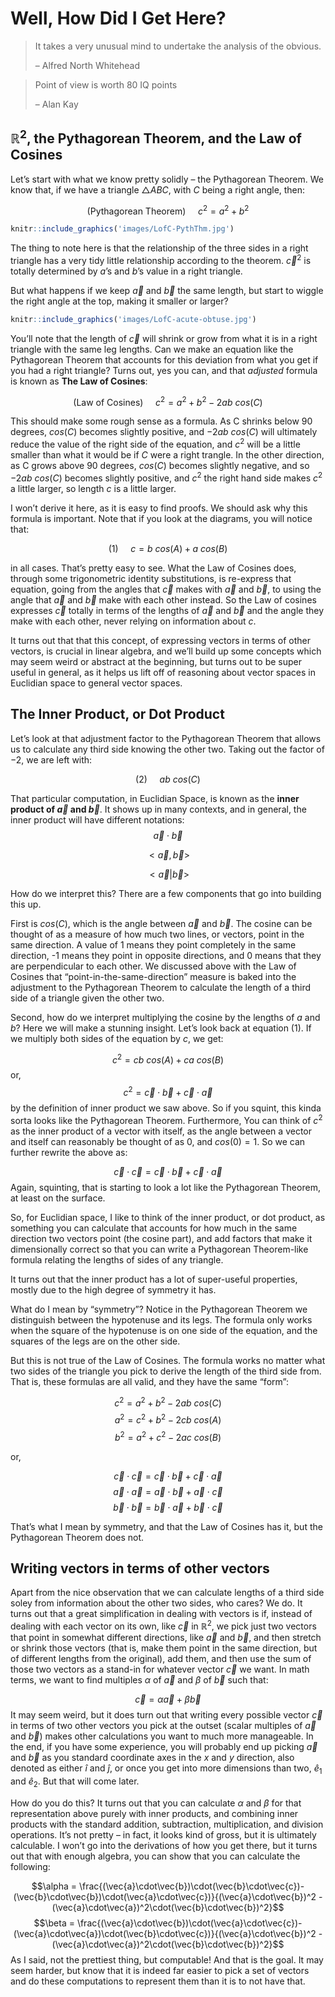 # Well, How Did I Get Here?

> It takes a very unusual mind to undertake the analysis of the obvious.
>
> -- Alfred North Whitehead

> Point of view is worth 80 IQ points
>
> -- Alan Kay


## $\mathbb{R}^2$, the Pythagorean Theorem, and the Law of Cosines

Let's start with what we know pretty solidly -- the Pythagorean Theorem.  We know that, if we have a triangle $\triangle ABC$, with $C$ being a right angle, then:

$$(\text{Pythagorean Theorem}) \ \ \ \ \ c^2 = a^2 + b^2$$

```{r, echo=FALSE, out.width="75%", out.height="75%", fig.align="center", fig.cap="Pythagorean Theorem"}
knitr::include_graphics('images/LofC-PythThm.jpg')
```

The thing to note here is that the relationship of the three sides in a right triangle has a very tidy little relationship according to the theorem.  $\vec{c}^2$ is totally determined by $a$'s and $b$'s value in a right triangle.

But what happens if we keep $\vec{a}$ and $\vec{b}$ the same length, but start to wiggle the right angle at the top, making it smaller or larger?

```{r, echo=FALSE, out.width="75%", out.height="75%", fig.align="center", fig.cap="Acute and obtuse triangles"}
knitr::include_graphics('images/LofC-acute-obtuse.jpg')
```

You'll note that the length of $\vec{c}$ will shrink or grow from what it is in a right triangle with the same leg lengths.  Can we make an equation like the Pythagorean Theorem that accounts for this deviation from what you get if you had a right triangle?  Turns out, yes you can, and that *adjusted* formula is known as **The Law of Cosines**:

$$(\text{Law of Cosines}) \ \ \ \ \ c^2 = a^2 + b^2 - 2 a b \ cos(C)$$

This should make some rough sense as a formula.  As C shrinks below 90 degrees, $cos(C)$ becomes slightly positive, and $-2 a b \ cos(C)$ will ultimately reduce the value of the right side of the equation, and $c^2$ will be a little smaller than what it would be if $C$ were a right trangle.  In the other direction, as C grows above 90 degrees, $cos(C)$ becomes slightly negative, and so $-2 a b \ cos(C)$ becomes slightly positive, and $c^2$ the right hand side makes $c^2$ a little larger, so length $c$ is a little larger.

I won't derive it here, as it is easy to find proofs.  We should ask why this formula is important. Note that if you look at the diagrams, you will notice that:

$$(1) \ \ \ \ \ c = b \ cos(A) + a \ cos(B)$$

in all cases.  That's pretty easy to see.  What the Law of Cosines does, through some trigonometric identity substitutions, is re-express that equation, going from the angles that $\vec{c}$ makes with $\vec{a}$ and $\vec{b}$, to using the angle that $\vec{a}$ and $\vec{b}$ make with each other instead.  So the Law of cosines expresses $\vec{c}$ totally in terms of the lengths of $\vec{a}$ and $\vec{b}$ and the angle they make with each other, never relying on information about $c$.

It turns out that that this concept, of expressing vectors in terms of other vectors, is crucial in linear algebra, and we'll build up some concepts which may seem weird or abstract at the beginning, but turns out to be super useful in general, as it helps us lift off of reasoning about vector spaces in Euclidian space to general vector spaces.



## The Inner Product, or Dot Product

Let's look at that adjustment factor to the Pythagorean Theorem that allows us to calculate any third side knowing the other two.  Taking out the factor of $-2$, we are left with:

$$(2) \ \ \ \ \ a b \ cos(C)$$

That particular computation, in Euclidian Space, is known as the **inner product of $\vec{a}$ and $\vec{b}$**.  It shows up in many contexts, and in general, the inner product will have different notations:
$$\vec{a} \cdot \vec{b}$$

$$ <\vec{a}, \vec{b}>$$

$$ <\vec{a}|\vec{b}>$$

How do we interpret this?  There are a few components that go into building this up.

First is $cos(C)$, which is the angle between $\vec{a}$ and $\vec{b}$.  The cosine can be thought of as a measure of how much two lines, or vectors, point in the same direction.  A value of 1 means they point completely in the same direction, -1 means they point in opposite directions, and 0 means that they are perpendicular to each other.  We discussed above with the Law of Cosines that "point-in-the-same-direction" measure is baked into the adjustment to the Pythagorean Theorem to calculate the length of a third side of a triangle given the other two.

Second, how do we interpret multiplying the cosine by the lengths of $a$ and $b$?  Here we will make a stunning insight.  Let's look back at equation (1).  If we multiply both sides of the equation by $c$, we get:

$$c^2 = cb\ cos(A) + ca\ cos(B)$$
or,
$$c^2 = \vec{c}\cdot\vec{b} + \vec{c}\cdot\vec{a}$$
by the definition of inner product we saw above.  So if you squint, this kinda sorta looks like the Pythagorean Theorem.  Furthermore, You can think of $c^2$ as the inner product of a vector with itself, as the angle between a vector and itself can reasonably be thought of as 0, and $cos(0) = 1$.  So we can further rewrite the above as:

$$\vec{c}\cdot\vec{c} = \vec{c}\cdot\vec{b} + \vec{c}\cdot\vec{a}$$
Again, squinting, that is starting to look a lot like the Pythagorean Theorem, at least on the surface.

So, for Euclidian space, I like to think of the inner product, or dot product, as something you can calculate that accounts for how much in the same direction two vectors point (the cosine part), and add factors that make it dimensionally correct so that you can write a Pythagorean Theorem-like formula relating the lengths of sides of any triangle.

It turns out that the inner product has a lot of super-useful properties, mostly due to the high degree of symmetry it has.

What do I mean by "symmetry"?  Notice in the Pythagorean Theorem we distinguish between the hypotenuse and its legs.  The formula only works when the square of the hypotenuse is on one side of the equation, and the squares of the legs are on the other side.

But this is not true of the Law of Cosines.  The formula works no matter what two sides of the triangle you pick to derive the length of the third side from.  That is, these formulas are all valid, and they have the same "form":

$$c^2 = a^2 + b^2 - 2 a b \ cos(C)$$
$$a^2 = c^2 + b^2 - 2 c b \ cos(A)$$
$$b^2 = a^2 + c^2 - 2 a c \ cos(B)$$

or,

$$\vec{c}\cdot\vec{c} = \vec{c}\cdot\vec{b} + \vec{c}\cdot\vec{a}$$
$$\vec{a}\cdot\vec{a} = \vec{a}\cdot\vec{b} + \vec{a}\cdot\vec{c}$$
$$\vec{b}\cdot\vec{b} = \vec{b}\cdot\vec{a} + \vec{b}\cdot\vec{c}$$


That's what I mean by symmetry, and that the Law of Cosines has it, but the Pythagorean Theorem does not.





## Writing vectors in terms of other vectors

Apart from the nice observation that we can calculate lengths of a third side soley from information about the other two sides, who cares?  We do.  It turns out that a great simplification in dealing with vectors is if, instead of dealing with each vector on its own, like $\vec{c}$ in $\mathbb{R}^2$, we pick just two vectors that point in somewhat different directions, like $\vec{a}$ and $\vec{b}$, and then stretch or shrink those vectors (that is, make them point in the same direction, but of different lengths from the original), add them, and then use the sum of those two vectors as a stand-in for whatever vector $\vec{c}$ we want.  In math terms, we want to find multiples $\alpha$ of $\vec{a}$ and $\beta$ of $\vec{b}$ such that:

$$\vec{c} = \alpha\vec{a} + \beta\vec{b}$$
It may seem weird, but it does turn out that writing every possible vector $\vec{c}$ in terms of two other vectors you pick at the outset (scalar multiples of $\vec{a}$ and $\vec{b}$) makes other calculations you want to much more manageable.  In the end, if you have some experience, you will probably end up picking $\vec{a}$ and $\vec{b}$ as you standard coordinate axes in the $x$ and $y$ direction, also denoted as either $\hat{i}$ and $\hat{j}$, or once you get into more dimensions than two, $\hat{e}_{1}$ and $\hat{e}_{2}$.  But that will come later.

How do you do this?  It turns out that you can calculate $\alpha$ and $\beta$ for that representation above purely with inner products, and combining inner products with the standard addition, subtraction, multiplication, and division operations.  It's not pretty -- in fact, it looks kind of gross, but it is ultimately calculable.  I won't go into the derivations of how you get there, but it turns out that with enough algebra, you can show that you can calculate the following:

$$\alpha = \frac{(\vec{a}\cdot\vec{b})\cdot(\vec{b}\cdot\vec{c})-(\vec{b}\cdot\vec{b})\cdot(\vec{a}\cdot\vec{c})}{(\vec{a}\cdot\vec{b})^2 - (\vec{a}\cdot\vec{a})^2\cdot(\vec{b}\cdot\vec{b})^2}$$
$$\beta = \frac{(\vec{a}\cdot\vec{b})\cdot(\vec{a}\cdot\vec{c})-(\vec{a}\cdot\vec{a})\cdot(\vec{b}\cdot\vec{c})}{(\vec{a}\cdot\vec{b})^2 - (\vec{a}\cdot\vec{a})^2\cdot(\vec{b}\cdot\vec{b})^2}$$
As I said, not the prettiest thing, but computable!  And that is the goal.  It may seem harder, but know that it is indeed far easier to pick a set of vectors and do these computations to represent them than it is to not have that.















<!--
# Intuition from $\mathbb{R}^2$

At this point, if you are reading this as opposed to an intro to linear algebra book, I assume the one thing you have is a good familiarity with are the vector spaces of $\mathbb{R}^2$ and $\mathbb{R}^3$.  These are the vector spaces used extensively in physics and engineering to model things like position, velocity, and forces.

You know that you can add two vectors by putting the tail of one vector at the head of the other and connecting the base of one to the tip of the other vector.

```{r, echo=FALSE, out.width="75%", out.height="75%", fig.align="center", fig.cap="Parallelogram Law of Addition"}
knitr::include_graphics('images/vector_parallelogram_law.png')
```

And we know how to stretch, shrink, and flip a vector, which we do by multiplying a vector by a real number.  If you multiply a vector by $1/2$, the length of the vector shrinks to one-half its original length (but the direction doesn't change).  If you multiply a vector by $3 \sqrt{2}$ the magnitude of the result is stretched by that amount.

```{r, echo=FALSE, out.width="100%", out.height="100%", fig.align="center", fig.cap="Vector Scaling"}
knitr::include_graphics('images/Vector-scaling.jpg')
```

These are the prototypical vector spaces, one I'd argue 99 times out of 100 people imagine if they know what a vector space is already.  And if this is the only space you have to deal with, this intuition is pretty much all you need.  It will take you far. But if you study quantum state space vectors, with their complex entries, and the notion of $\mathbb{R}^n$ vector spaces can help some of your intuition, and for other parts, you are totally at sea as to how the hell you are supposed to interpret things.

So it may help to go back to $\mathbb{R}^n$ and do some careful syntax-to-interpretation explanations.  And take some of the things we take for granted as obvious and cast them in new, abstract lights.

We just discussed how addition and scalar multiplication are performed.  But we should note the choices we made to do what seems so natural to us.

First, addition.  We did it using the parallelogram law.  How come we didn't choose to make the resulting vector have a length equal to the sum of the length of the two starting vectors?  You can see from the picture the length of our resulting vector is usually shorter, but never longer, than the length of the two vectors you are adding.  You should counter, "well, that's because things like forces don't work that way.  If I have two equal and opposite forces acting on an object, I want the result to be no net force.  If the magnitudes were added, which direction would the result point?  Doesn't make sense, so we can't use that because it doesn't model the situation."

Good answer, reader!

We want our model to reflect what is going on.  So that sort of addition is out.  It turns out head-to-tail addition does model things like forces.  What is also intuitive is that for any arrow, or force, or velocity, you can "counteract" it with another arrow/force/velocity.  You could not do this if the magnitues themselves always add.  You can never add two positive things to get a net zero, which would represent two things counteracting each other.

Second, just what do we mean by multiplying a vector by a scalar?  That's a little trickier.  We know what we mean: we shrink and grow the vector, in the same direction, by the scalar's sign and magnitude.  As above, multiplying a vector by $1/2$ shrinks its length to $1/2$ the original length, but the direction stays the same.

But if you are an engineer or scientist, your unit-analysis Spidey-sense should start to tingle... if scalars and vectors are different things, and I multiply them, whatever happens, I shouldn't get a vector out, like we are seeing.

A dirty little detail is usually glossed over.  Because it is short-circuiting to your intuition about stretching or shrinking, people don't talk about what $\alpha \vec{x}$ is.  Your brain probably assumes it is a multiplication, and what the scalar is multiplying is the "magnitude" property of the vector.  You can think about it that way for $\mathbb{R}^n$ vectors.  But that's not really a scalar-vector multiplication.  What it really is is the scalar acting as a function that maps a vector to another vector.  Like so:

$$ f_{\alpha} : V \to V , \alpha \in \mathbb{R} $$
So, $\alpha \vec{x}$ is really shorthand for $f_{\alpha}(\vec{x})$.

For $\mathbb{R}^n$, that function is the function that stretches or shrinks the magnitude of the vector by $\alpha$.  Again, this may seem like nit-picky pedantry, but we have to start leveraging this fact in the near future to keep some other things clear...


## The Axioms

So if vector spaces were just stretching and head-to-tail vector additions, mathematicians probably wouldn't make the seemingly awkward definition that are always presented in the first three pages of any textbook:


From Wikipedia:

```{r, echo=FALSE, out.width="100%", out.height="100%", fig.align="center", fig.cap="[Record scratch]  Yep, that's me, Vector Space, spewing a lot of incomprehensible stuff.  But I wasn't always like this.  Let me tell you a story..."}
knitr::include_graphics('images/vector-space-axioms-wikipedia_2.png')
```

It is a bad way to start, because you really have no frame of reference for what any of the terms mean.  It is frustrating and made me angry  **We shouldn't really start here.**

This reminds me of the joke about a cab driver driving around the Seattle area in a fog, and he asks a guy coming out of a building if he can tell the cabbie where he is.  The guy looks at him and says, "You're in a cab," and walks on.  The cabbie says "Perfect, I know where I am."  The fare asks him how he can figure out anything from what the guy outside said, and the cabbie say, "Well, he told me something that was completely true and completely useless.  So this must be the Microsoft building."

There's so many questions that should be triggered.  Like:

- Why so many simple axioms?
- What are vectors, really?
- What is a field, really?
- What does it mean to add vectors?
- What does it mean to multiply a vector by a scalar?
- How do I know what other vector $a \cdot \vec{u}$ becomes?
- It looks like the scalar field talks about how *scalar addition* and *scalar multiplication* works.  But vectors only talk about *vector addition*.  What's up with that?

With $\mathbb{R}^n$, we can look over the axioms and confirm that yep, they meet the axioms, because we have a strong intuition about how addtion of vectors work, how scalars stretch the vectors, and how the addition and multiplication of scalar (read: real) numbers work.

We can boil these axioms down as follows:

- It won't matter what order you do your operations in, you are guaranteed to get the same answer.  All of the axioms that deal with associativity, commutativity, compatibility, and distributivity are telling us this.
- Your vector space has an element that acts as a $\vec{0}$ element, and every vector has an opposite that, when you add them together, gives you $\vec{0}$.
- Your scalar field, which has a 1 in it, when combined with a vector, won't change that vector.  Or, $1 \cdot \vec{x} = \vec{x}$ 

But that doesn't answer why we say what we want in a vector space that way.  Even more, we don't have a good idea of what other structures my meet these axioms and be a vector space.  Or how to interpret that.


## Why are the axioms this way?

In elementary school, you learned your 1-digit by 1-digit times tables by rote.  And then you learned how you could leverage that to multiply numbers bigger than 1-digit together by using the 1-digit table entries, putting the results in certain columns, learning how to carry, write down partial sums, and add them together.  You need only know the 1-digit times tables and a procedure with special addition rules to handle the multiplication of any two numbers of any length.

*That* reduction to a small set of memorized multiplication facts and easy rules to combine the results to get us any arbitrary computation is what we are striving for in vector spaces.  We don't want to have to memorize the sum of every two-vector combination in the space, because by my last count, I'm pretty sure there are more than 57 vectors in $\mathbb{R}^2$ alone.  What we want is a nice way to get a fixed set of facts we have to know about, and find simple procedures to compute the facts only as we need them.

So here's the game plan, to try and tackle complex things like $\mathbb{R}^n$ and other things that will qualify as vector spaces.  We are going to reference some topics that will be familiar to you if you've dealt with linear algebras before, but haven't talked about yet here:


| Task | Vector space concept |
|-------------------------|----------------------|
| Get a fixed number of facts (vectors $\vec{x}_{i}$) we need to deal with, like the times table. | Pick linearly independent vectors $\vec{x}_{i}$.|
| Figure out how to express them as simple combinations of known facts| Linear combinations with scalars: $\vec{x} = \alpha_{1} \vec{x}_{1} + \alpha_{1} \vec{x}_{1} + ... + \alpha_{n} \vec{x}_{n}$. A minimal set of linearly independent vectors that can do this is called a *basis*. |
| Discover that for vector spaces (finite ones), any set of vectors that work to do this *always* has the same number of vectors | This is the dimensionality $N$ of the space.|
| Figure out how to calculate $\alpha_{i}$ for a given set of vectors. | To do this, we'll have to create the concept of the *inner product*.|
| Find out that lots of choices of $\vec{x}_{i}$ will work to express any vector, but *certain* ones are easier to compute the $\alpha_{i}$'s for. | These will be vectors that are orthogonal and of a certain size (magnitude = 1).  The word that captures both of these concepts is *orthonormal*. There are still lots of orthonormal sets.|
| Figure out how to take an arbirary linear independent set and construct an equivalent orthonormal set out of them, because they are easier to deal with. | This is the Gram-Schmidt theorem.|

This will be enough for now.  Once we get into functions *between* vector spaces, and pick out the special functions (the *linear* transforms), we'll talk about what *eigenvectors* and *eigenvalues* are.  But not yet.

The insight here is that for a given vector space, rather than work with the raw vectors themselves, it is easier to break them down into computations on known vectors (the basis), and do scalar multiplication (really, mappings that work like the underlying arithmetic on the scalars) on those basis vectors.  This is because the operations on the scalar field, and the way they map (or stretch) the basis vectors is ultimately an easier accounting scheme.  So we go through all of this work to find linear independent sets, bases, orthonormal bases, an inner product function, etc., so that we can use the inner product to easily get scalar coefficients and go on our merry way doing calculations on the vector space elements themselves in terms of their fewer and simpler basis elements.





















You could think about this as follows: all you have are the vectors, and you are given a really big set of rules that tells you what vector you get when you add any two vectors.  You just have to find that rule in the set.  It would be like memorizing your times tables way way far beyond your 1-digit by 1-digit table you have in elementary school.  Some savants do this to perform faster computations -- they may memorize all 2-digit by 2-digit products, and that can significantly speed up their already fast computations.  Some even have some key 3-digit by 3-digit products memorized.

If you think about it, in $\mathbb{R}^n$, that scalar relationship is a pattern you notice about how the vectors adhere to.  But it isn't necessary -- you could just memorize what resulting vector you get when you add any two vectors together.

Here's one of the guiding intuitions about vector spaces.  Vector spaces are huge.  Like, I'm pretty sure there are more than 57 vectors in $\mathbb{R}^2$ alone.





The point here is this: we have a good intuitive idea of how vectors behave in $\mathbb{R}$ spaces.  As we stated above, we can just follow our noses: scalars can be added and multiplied, vectors can be added, and we can put them together in ways such that if we construct a vector $\vec{x} = \alpha_{1} \vec{x_{1}} + \alpha_{2} \vec{x_{2}}$, we can figure out exactly what vector $\vec{x}$ we must have.

But we don't *have* to rely on that geometry of arrows in general, and how they stretch and add with the parralelogram rule.  We don't have to have any idea what the elements of the vector space really look like (as in, they don't have to be arrows in $\mathbb{R}$ space).  They just have to be objects that have a vector $+$ structure, and you can define some maps on those objects, which you can *label* with scalars (from $\mathbb{R}$ or $\mathbb{C}$, as we'll see), and they just have to obey the axioms.  We will need to lift off from this $\mathbb{R}$ prototype of vector spaces for some of the vector spaces we will use in quantum theory.  At first, you will want to use your intuition about $\mathbb{R}$ to reason about these more abstract vector spaces (the quantum "state space"), but it won't *quite* work, and you'll need this more sophisticated abstraction.

In the next chapter, we'll take some quantum phenomenon, and figure out how we pick linear algebra to model our phenomenon, and what tools from its toolbox we will need.  And illuminate a little more how linear algebra hangs together.
-->
